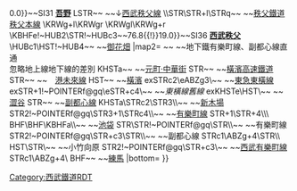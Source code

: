 {{Routemap|inline=<includeonly>yes</includeonly>|collapse=yes|title=池袋線|title-bg=#ef810f|title-color=white|top=
不特別註明的路線是[[西武鐵道]]<br />地下鐵：[[東京地下鐵]]<br />池袋以外的地下鐵直通參見該圖之後的圖
|map=
\*1\\*2\*3~~1：地下鐵[[丸之內線]]
\tSTR+r\\tSTR\tSTR~~ ~~2：地下鐵[[有樂町線]]
tSTR+l\tKRZt\tSTRq\tKRZt\tSTRr~~ ~~3：地下鐵[[副都心線]]
tSTR\tKBHFe!~HUBaq\KBHFaq!~HUBlg\tKRZ\STR+r~~0.0~~SI01 '''[[池袋站|池袋]]'''
tKRZ\STRq\BHFq!~HUB\tKRZ\KRZo~~ ~~[[東日本旅客鐵道|JR東]][[埼京線]]、[[湘南新宿線]]
tSTR2!~STRq\tSTRc3!~STRq\BHFq!~HUB\tKRZ\KRZo~~ ~~JR東[[山手線]]
tSTRc1!~STRq\tSTR+4!~STRq\KBHFeq!~HUBtl\tBHF!~HUBeq\STR~~ ~~[[東武鐵道|東武]][[東上本線]]
\tKBHFa!~HUBaq\tSTRc2!~HUBrf\tSTR3!~STRc2\STR3
\tSTR\tSTR+1\STR+1!~tSTRc4\STRc4
tSTR\tLSTR\eBHF~~0.9~~''{{link-ja|上行屋敷站|上り屋敷駅|上行屋敷}}''~~<ref group="*">1945年休止，1953年廢除</ref>
tSTR\tLSTR\BHF~~1.9~~SI02 '''[[椎名町站|椎名町]]'''
tSTR\tLSTR\BHF~~3.1~~SI03 '''[[東長崎站|東長崎]]'''
tSTR2\tLSTR!~tSTRc3\eDST~~3.8~~''{{link-ja|西武市場站|西武市場駅|西武市場}}''~~-1963
tSTRc1\tABZg+4\BHF~~4.3~~SI04 '''[[江古田站|江古田]]'''
\tHST\STR~~ ~~[[小竹向原站|小竹向原]]
tSTRq\tABZgr\STR~~ ~~地下鐵有樂町線、副都心線
\tSTR!~POINTERg@fq\STR~~ ~~[[西武有樂町線]]
\tHST\STR~~ ~~[[新櫻台站|新櫻台]]
\tSTR2\tSTRc3!~BHF~~5.2~~SI05 '''[[櫻台站 (東京都)|櫻台]]'''
\\tSTRc1\ABZg+t4e\tSTR+l~~ ~~[[都營地下鐵|都營]][[大江戶線]]
\\\BHF!~HUBaq\tBHF!~HUBeq~~6.0~~SI06 '''[[練馬站|練馬]]'''
\\KRW+l\KRWgr\tSTR~~ ~~[[豐島線]]
\tSTR+l\KRZt\KRZt\tSTRr
tHST\KHSTe\STR~~ ~~[[豐島園站 (西武鐵道)|豐島園]]
tSTRr\\BHF~~7.5~~SI07 '''[[中村橋站|中村橋]]'''
\\BHF~~8.3~~SI08 '''[[富士見台站|富士見台]]'''
\\BHF~~9.5~~SI09 '''[[練馬高野台站|練馬高野台]]'''
\\BHF~~10.6~~SI10 '''[[石神井公園站|石神井公園]]'''
\\BHF~~12.5~~SI11 '''[[大泉學園站|大泉學園]]'''
\\BHF~~14.1~~SI12 '''[[保谷站|保谷]]'''
\KRW+l\KRWgr~~ ~~保谷電留線
\KDSTe\STR~~ ~~（舊）{{link-ja|保谷車輛管理所|保谷車両管理所}}
\\BHF~~16.4~~SI13 '''[[雲雀之丘站 (東京都)|雲雀之丘]]'''
\\BHF~~17.8~~SI14 '''[[東久留米站|東久留米]]'''
\\hKRZWae~~ ~~{{link-ja|野火止用水|野火止用水}}
\\BHF~~19.6~~SI15 '''[[清瀨站|清瀨]]'''
\\\\BHF!~HUBaq\HUBq\HUBlg~~21.8~~SI16 '''[[秋津站|秋津]]'''
\\\\KRZo+k2\kABZq+3\BHFq!~HUBe~~ ~~[[新秋津站|新秋津]]
\\kABZg+1~~ ~~JR東[[武藏野線]]
\\eBHF~~24.3~~''{{link-ja|東所澤站 (武藏野鐵道)|東所沢駅 (武蔵野鉄道)|東所澤}}''~~<ref group="*">1945年休止，1954年廢除</ref>
\STRq\ABZg+r~~ ~~[[新宿線 (西武鐵道)|新宿線]]
\\BHF~~24.8~~SI17 '''[[所澤站|所澤]]'''
\exKDSTaq\eABZgr~~ ~~''{{link-ja|西武所澤車輛工場|西武所沢車両工場|所澤車輛工場}}''
\KRW+l\KRWgr
\\STRl\KRZo\STRq~~ ~~新宿線
\\BHF~~27.2~~SI18 '''[[西所澤站|西所澤]]'''
\\\KRWgl\LKRW+r~~ ~~[[狹山線]]
\\\STR\KHSTe~~ ~~[[西武球場前站|西武球場前]]
\\BHF~~29.4~~SI19 '''[[小手指站|小手指]]'''
\KRW+l\KRWgr
\KDSTe\STR~~ ~~{{link-ja|小手指車輛基地|小手指車両基地}}
\\BHF~~31.6~~SI20 '''[[狹山之丘站|狹山之丘]]'''
\\BHF~~32.9~~SI21 '''[[武藏藤澤站|武藏藤澤]]'''
\\eDST~~35.3~~''{{link-ja|下原站|下原駅|下原}}''~~-1982
\\BHF~~35.9~~SI22 '''[[稻荷山公園站|稻荷山公園]]'''
\\BHF~~36.8~~SI23 '''[[入間市站|入間市]]'''
\\eDST~~37.8~~''{{link-ja|黑須站 (埼玉縣豐岡町)|黒須駅 (埼玉県豊岡町)|黑須}}''~~-1953
\\BHF~~39.7~~SI24 '''[[佛子站|佛子]]'''
\\BHF~~41.0~~SI25 '''[[元加治站|元加治]]'''
\\eDST~~43.0~~''{{link-ja|笠縫信號所|笠縫信号所}}''~~-2001
\\STR+l\KRZu\STRq~~ ~~JR東[[八高線]]
STRc2\STR3!~exSTRc2\eABZg3
STR+1\STRc4!~exSTR+1!~STR+l\exSTRc4!~ABZg+r~~ ~~''[[東飯能站#飯能短絡線（未成線）|飯能短絡線]]'' （未成）
STR\STR\KBHFe~~43.7~~SI26 '''[[飯能站|飯能]]'''
BHF!~HUBaq\BHF!~HUBeq\~~44.5~~SI27 '''[[東飯能站|東飯能]]'''
STRr\DST\~~45.0~~{{link-ja|北飯能信號場|北飯能信号場}}
eBHF~~45.9~~''{{link-ja|天覽山站|天覧山駅|天覽山}}''~~-1954
DST~~46.5~~{{link-ja|武藏丘信號場|武蔵丘信号場}}
KRW+l\KRWglr\KRW+r~~ ~~{{link-ja|武藏丘車輛檢修場|武蔵丘車両検修場}}
KDSTe\STR\KDSTe~~ ~~{{link-ja|武藏丘車輛基地|武蔵丘車両基地}}
BHF~~48.5~~SI28 '''[[高麗站|高麗]]'''
BHF~~51.3~~SI29 '''[[武藏橫手站|武藏橫手]]'''
BHF~~53.8~~SI30 '''[[東吾野站|東吾野]]'''
STR~~ ~~↑池袋線
BHF+GRZq~~{{BSkm{{!}}57.8{{!}}0.0}}~~SI31 '''[[吾野站|吾野]]'''
LSTR~~ ~~↓[[西武秩父線]]
\\STR\STR+l\STRq~~ ~~[[秩父鐵道]][[秩父本線]]
\KRWg+l\KRWgr
\KRWgl\KRWg+r
\KBHFe!~HUB2\STR!~HUBc3~~{{BSkm{{!}}76.8{{!}}19.0}}~~SI36 '''[[西武秩父站|西武秩父]]'''
\HUBc1\HST!~HUB4~~ ~~[[御花畑站|御花畑]]
|map2=
~~ ~~地下鐵有樂町線、副都心線直通<br />忽略地上線地下線的差別
KHSTa~~ ~~[[元町·中華街站|元町·中華街]]
STR~~ ~~[[橫濱高速鐵道]]
STR~~ ~~　[[港未來線]]
HST~~ ~~[[橫濱站|橫濱]]
exSTRc2\eABZg3\~~ ~~[[東急電鐵|東急]][[東橫線]]
exSTR+1!~POINTERf@gq\eSTR+c4\~~ ~~''東橫線舊線''
exKHSTe\HST\~~ ~~[[澀谷站|澀谷]]
STR~~ ~~[[副都心線]]
KHSTa\STRc2\STR3\\~~ ~~[[新木場站|新木場]]
STR2!~POINTERf@gq\STR3+1\STRc4\\~~ ~~[[有樂町線]]
STR+1\STR+4\\\
BHF\BHF\KBHFa\\~~ ~~[[池袋站|池袋]]
STR\STR!~POINTERf@gq\STR\\~~ ~~有樂町線
STR2!~POINTERf@gq\STR+c3\STR\\~~ ~~副都心線
STRc1\ABZg+4\STR\\
HST\STR\~~ ~~小竹向原
STR2!~POINTERf@gq\STR+c3\~~ ~~[[西武有樂町線]]
STRc1\ABZg+4\
BHF~~ ~~[[練馬站|練馬]]
|bottom={{navbar|西武鐵道RDT/池袋線}}
}}<noinclude>{{rdt intro|[[池袋線 (西武鐵道)|西武鐵道池袋線]]}}
<references group="*" />

[[Category:西武鐵道RDT]]
[[Category:池袋線 (西武鐵道)| ]]

</noinclude>